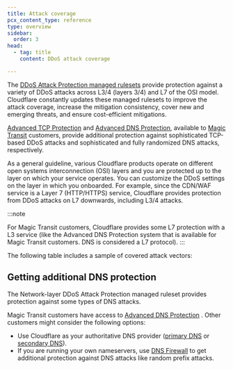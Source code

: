 ```yaml
---
title: Attack coverage
pcx_content_type: reference
type: overview
sidebar:
  order: 3
head:
  - tag: title
    content: DDoS attack coverage

---
```



The [DDoS Attack Protection managed rulesets](/ddos-protection/managed-rulesets/) provide protection against a variety of <GlossaryTooltip term="distributed denial-of-service (DDoS) attack">DDoS attacks</GlossaryTooltip> across L3/4 (layers 3/4) and L7 of the OSI model. Cloudflare constantly updates these managed rulesets to improve the attack coverage, increase the mitigation consistency, cover new and emerging threats, and ensure cost-efficient mitigations.

[Advanced TCP Protection](/ddos-protection/tcp-protection/) and [Advanced DNS Protection](/ddos-protection/dns-protection/), available to [Magic Transit](/magic-transit/) customers, provide additional protection against sophisticated TCP-based DDoS attacks and sophisticated and fully randomized DNS attacks, respectively.

As a general guideline, various Cloudflare products operate on different open systems interconnection (OSI) layers and you are protected up to the layer on which your service operates. You can customize the DDoS settings on the layer in which you onboarded. For example, since the CDN/WAF service is a Layer 7 (HTTP/HTTPS) service, Cloudflare provides protection from DDoS attacks on L7 downwards, including L3/4 attacks.

:::note

For Magic Transit customers, Cloudflare provides some L7 protection with a L3 service (like the Advanced DNS Protection system that is available for Magic Transit customers. DNS is considered a L7 protocol). 
:::

The following table includes a sample of covered attack vectors:

<Render file="ddos-attack-coverage" product="ddos-protection" />

## Getting additional DNS protection

The Network-layer DDoS Attack Protection managed ruleset provides protection against some types of DNS attacks.

Magic Transit customers have access to [Advanced DNS Protection](/ddos-protection/dns-protection/) <InlineBadge preset="beta" />. Other customers might consider the following options:

* Use Cloudflare as your authoritative DNS provider ([primary DNS](/dns/zone-setups/full-setup/) or [secondary DNS](/dns/zone-setups/zone-transfers/cloudflare-as-secondary/)).
* If you are running your own <GlossaryTooltip term="nameserver">nameservers</GlossaryTooltip>, use [DNS Firewall](/dns/dns-firewall/) to get additional protection against DNS attacks like random prefix attacks.

